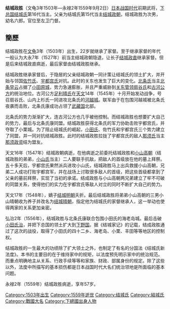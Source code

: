 {{japanese|japanese=結城政勝|kana=ゆうき まさかつ|romaji=Yūki Masakatsu}}

'''结城政胜'''（文龟3年1503年—永禄2年1559年9月2日）[[日本战国时代|日本战国时代]]前期武将，[[下总国|下总国]][[结城氏|结城氏]]第16代当主。父亲为结城氏第15代当主[[结城政朝|结城政朝]]，结城政胜为次男，幼名六郎。官位至左卫门督。

== 簡歷 ==
结城政胜在[[文龟|文龟]]3年（1503年）出生，22岁就继承了家督。至于继承家督的年代一般认为大永7年（1527年）前当主结城政朝隐退，让长子[[结城政直|结城政直]]继承家督。但是后来结城政直病逝，最后家督由结城政胜继承。

结城政胜继承家督后，于隐居的父亲结城政朝一同计策让结城氏的领土扩大，并开始与邻国[[佐竹氏|佐竹氏]]、[[宇都宫氏|宇都宫氏]]对抗。此时的关东也发生了巨大的变化。[[北条氏|北条氏]]当主[[北条早云|北条早云]]占据了[[小田原城|小田原城]]，势力急速膨胀，并且严重威胁到[[关东管领|关东管领]][[扇谷氏|扇谷氏]]和[[古河公方|古河公方]]的统治地位。古河公方[[足利晴氏|足利晴氏]]在[[天文|天文]]14年（1545年）十月开始发动战争，号召扇谷氏、山内上杉氏一同进攻北条氏的[[河越城|河越城]]。联军由于在包围河越城被北条氏夜袭而击败，北条氏康成功占领了[[武藏国|武藏国]]北部。

北条氏的势力渐渐扩大，连古河公方也几乎被他控制。而结城政胜也想要扩大自己的势力，最后与北条氏康同盟。结城政胜获得北条氏的军力协助击败宇都宫氏，并夺取了小栗城。为了阻止结城氏的崛起，[[小田氏|小田氏]]、佐竹氏和宇都宫氏三个势力建立了同盟，并一同对抗结城政胜。此时的结城政胜拉拢了宇都宫氏的敌人[[那须氏|那须氏]]当主[[那须政资|那须政资]]结为盟友。

天文16年（1547年）结城政朝病逝，在他病逝之前委托结城政胜和[[小山高朝|小山高朝]]（结城政胜的弟弟，[[小山氏|小山氏]]当主）二人要联手抗敌，把敌人的首级放在他的墓上拜祭。五十多天后，宇都宫氏果然派兵进攻小山氏，结城政胜马上出兵救援小山高朝，兄弟二人成功打败宇都宫军，并在战场上讨取很多敌人的首级，把这些首级都拿到了父亲的墓前拜祭，实现了当初的承诺。结成政胜与小山高朝两兄弟建立了牢不可破的同盟关系，使得他们的实力在宇都宫氏等敌人对立的同时不断扩大自己的势力。

天文17年（1548年），嫡子[[结城明朝|结城明朝]]夭折。最后结城政胜将弟弟小山高朝的三男小山晴朝收为养子并改名为[[结城晴朝|结城晴朝]]，指定他为结城氏的家督继承人，这一举动也使得两家的关系更加亲密。

弘治2年（1556年），结城政胜与北条氏康联合包围小田氏的海老岛城。最后击破[[小田氏治|小田氏治]]，并把下总国的领土扩大到[[下野国|下野国]]。据《结城家记》的记载，结成政胜通过了这次的战役，取得了小田氏的四十二乡、海老岛、小栗、丰田等等地区的控制权。

结城政胜的一生最大的功绩除了扩大领土之外，也制定了有名的分国法《结城氏新法度》。本书的主要目的在于维持家中的规矩，以法度预先明示家中的统治规范。而重点明确地主从关系、行政手续等等和家族、财政、部属身份的规定。除了这些以外，法度中所描写的基本损伤都是日本战国时代大名们统治领地是所面临的基本问题。

永禄2年（1559年）结城政胜病逝，享年57岁。

[[Category:1503年出生|Category:1503年出生]]
[[Category:1559年逝世|Category:1559年逝世]]
[[Category:结城氏|Category:结城氏]]
[[Category:結城氏|Category:結城氏]]
[[Category:戰國大名|Category:戰國大名]]
[[Category:下總國出身人物|Category:下總國出身人物]]